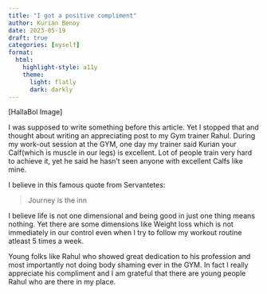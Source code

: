 ```yaml
---
title: "I got a positive compliment"
author: Kurian Benoy
date: 2023-05-19
draft: true
categories: [myself]
format:
  html:
    highlight-style: a11y
    theme:
      light: flatly
      dark: darkly
---
```


[HallaBol Image]

I was supposed to write something before this article. Yet I stopped that and thought about writing an appreciating post to my Gym trainer Rahul. During my work-out session at the GYM, one day my
trainer said Kurian your Calf(which is muscle in our legs) is excellent. Lot of people train very hard to achieve it, yet he said he hasn't seen anyone with excellent Calfs like mine.

I believe in this famous quote from Servantetes:

> Journey is the inn

I believe life is not one dimensional and being good in just one thing means nothing. Yet
there are some dimensions like Weight loss which is not immediately in our control even when I try
to follow my workout routine atleast 5 times a week.

Young folks like Rahul who showed great dedication to his profession and most importantly not doing
body shaming ever in the GYM. In fact I really appreciate his compliment and I am grateful that there are young people  Rahul who are there in my place.

